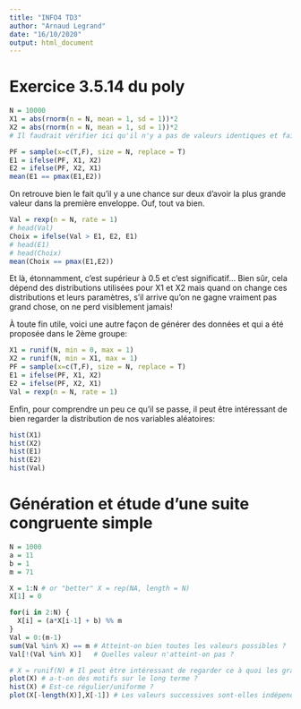 ```yaml
---
title: "INFO4 TD3"
author: "Arnaud Legrand"
date: "16/10/2020"
output: html_document
---
```


# Exercice 3.5.14 du poly
```r
N = 10000
X1 = abs(rnorm(n = N, mean = 1, sd = 1))*2
X2 = abs(rnorm(n = N, mean = 1, sd = 1))*2
# Il faudrait vérifier ici qu'il n'y a pas de valeurs identiques et faire en sorte que X1<X2

PF = sample(x=c(T,F), size = N, replace = T)
E1 = ifelse(PF, X1, X2)
E2 = ifelse(PF, X2, X1)
mean(E1 == pmax(E1,E2))
```

On retrouve bien le fait qu'il y a une chance sur deux d'avoir la plus grande valeur dans la première enveloppe. Ouf, tout va bien.

```r
Val = rexp(n = N, rate = 1)
# head(Val)
Choix = ifelse(Val > E1, E2, E1)
# head(E1)
# head(Choix)
mean(Choix == pmax(E1,E2))
```

Et là, étonnamment, c'est supérieur à 0.5 et c'est significatif... Bien sûr, cela dépend des distributions utilisées pour X1 et X2 mais quand on change ces distributions et leurs paramètres, s'il arrive qu'on ne gagne vraiment pas grand chose, on ne perd visiblement jamais!

À toute fin utile, voici une autre façon de générer des données et qui a été proposée dans le 2ème groupe:
```r
X1 = runif(N, min = 0, max = 1)
X2 = runif(N, min = X1, max = 1)
PF = sample(x=c(T,F), size = N, replace = T)
E1 = ifelse(PF, X1, X2)
E2 = ifelse(PF, X2, X1)
Val = rexp(n = N, rate = 1)
```

Enfin, pour comprendre un peu ce qu'il se passe, il peut être intéressant de bien regarder la distribution de nos variables aléatoires:
```r
hist(X1)
hist(X2)
hist(E1)
hist(E2)
hist(Val)
```

# Génération et étude d'une suite congruente simple
```r
N = 1000
a = 11
b = 1
m = 71

X = 1:N # or "better" X = rep(NA, length = N)
X[1] = 0

for(i in 2:N) {
  X[i] = (a*X[i-1] + b) %% m
}
Val = 0:(m-1)
sum(Val %in% X) == m # Atteint-on bien toutes les valeurs possibles ?
Val[!(Val %in% X)]   # Quelles valeur n'atteint-on pas ?

# X = runif(N) # Il peut être intéressant de regarder ce à quoi les graphes suivant ressemblent lorsqu'on utilise un bon générateur...
plot(X) # a-t-on des motifs sur le long terme ?
hist(X) # Est-ce régulier/uniforme ?
plot(X[-length(X)],X[-1]) # Les valeurs successives sont-elles indépendantes ?
```

